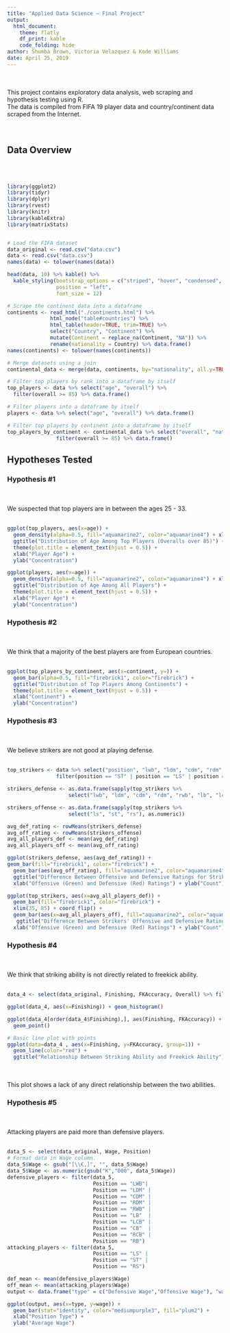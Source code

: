 ```yaml
---
title: "Applied Data Science — Final Project"
output: 
  html_document:
    theme: flatly
    df_print: kable
    code_folding: hide
author: Shumba Brown, Victoria Velazquez & Kode Williams
date: April 25, 2019
---
```


<br><br>
This project contains exploratory data analysis, web scraping and hypothesis testing using R. <br>
The data is compiled from FIFA 19 player data and country/continent data scraped from the Internet.
<br><br><br>

## Data Overview
<br><br>

```r
library(ggplot2)
library(tidyr)
library(dplyr)
library(rvest)
library(knitr)
library(kableExtra)
library(matrixStats)


# Load the FIFA dataset
data_original <- read.csv("data.csv")
data <- read.csv("data.csv")
names(data) <- tolower(names(data))

head(data, 10) %>% kable() %>% 
  kable_styling(bootstrap_options = c("striped", "hover", "condensed", "responsive"),
                position = "left",
                font_size = 12)

# Scrape the continent data into a dataframe
continents <- read_html("./continents.html") %>% 
              html_node("table#countries") %>% 
              html_table(header=TRUE, trim=TRUE) %>%
              select("Country", "Continent") %>%
              mutate(Continent = replace_na(Continent, "NA")) %>%
              rename(nationality = Country) %>% data.frame()
names(continents) <- tolower(names(continents))

# Merge datasets using a join
continental_data <- merge(data, continents, by="nationality", all.y=TRUE) %>% data.frame()

# Filter top players by rank into a dataframe by itself
top_players <- data %>% select("age", "overall") %>%
  filter(overall >= 85) %>% data.frame()

# Filter players into a dataframe by itself
players <- data %>% select("age", "overall") %>% data.frame()

# Filter top players by continent into a dataframe by itself
top_players_by_continent <- continental_data %>% select("overall", "nationality", "continent") %>%
                filter(overall >= 85) %>% data.frame()

```


## Hypotheses Tested {.tabset}

### Hypothesis #1
<br><br>
We suspected that top players are in between the ages 25 - 33.
<br><br>
```r
ggplot(top_players, aes(x=age)) + 
  geom_density(alpha=0.5, fill="aquamarine2", color="aquamarine4") + xlim(16, 45) +
  ggtitle("Distribution of Age Among Top Players (Overalls over 85)") +
  theme(plot.title = element_text(hjust = 0.5)) +
  xlab("Player Age") +
  ylab("Concentration")

ggplot(players, aes(x=age)) + 
  geom_density(alpha=0.5, fill="aquamarine2", color="aquamarine4") + xlim(16, 45) +
  ggtitle("Distribution of Age Among All Players") +
  theme(plot.title = element_text(hjust = 0.5)) +
  xlab("Player Age") +
  ylab("Concentration")
```


### Hypothesis #2
<br><br>
We think that a majority of the best players are from European countries.
<br><br>
```r
ggplot(top_players_by_continent, aes(x=continent, y=)) +
  geom_bar(alpha=0.5, fill="firebrick1", color="firebrick") +
  ggtitle("Distribution of Top Players Among Continents") +
  theme(plot.title = element_text(hjust = 0.5)) +
  xlab("Continent") +
  ylab("Concentration")
```

### Hypothesis #3
<br><br>
We believe strikers are not good at playing defense.
<br><br>
```r
top_strikers <- data %>% select("position", "lwb", "ldm", "cdm", "rdm", "rwb", "lb", "lcb", "cb", "rcb", "rb", "ls", "st", "rs", "overall") %>%
                filter(position == "ST" | position == "LS" | position == "RS") %>% filter(overall >= 80) %>% data.frame()

strikers_defense <- as.data.frame(sapply(top_strikers %>% 
                    select("lwb", "ldm", "cdm", "rdm", "rwb", "lb", "lcb", "cb", "rcb", "rb"), as.numeric))

strikers_offense <- as.data.frame(sapply(top_strikers %>%
                    select("ls", "st", "rs"), as.numeric))

avg_def_rating <- rowMeans(strikers_defense)
avg_off_rating <- rowMeans(strikers_offense)
avg_all_players_def <- mean(avg_def_rating)
avg_all_players_off <- mean(avg_off_rating)

ggplot(strikers_defense, aes(avg_def_rating)) + 
geom_bar(fill="firebrick1", color="firebrick") + 
  geom_bar(aes(avg_off_rating), fill="aquamarine2", color="aquamarine4") +
  ggtitle("Difference Between Offensive and Defensive Ratings for Strikers") + 
  xlab("Offensive (Green) and Defensive (Red) Ratings") + ylab("Count")

ggplot(top_strikers, aes(x=avg_all_players_def)) + 
  geom_bar(fill="firebrick1", color="firebrick") + 
  xlim(35, 85) + coord_flip() + 
  geom_bar(aes(x=avg_all_players_off), fill="aquamarine2", color="aquamarine4") +
   ggtitle("Difference Between Strikers' Offensive and Defensive Ratings") + 
  xlab("Offensive (Green) and Defensive (Red) Ratings") + ylab("Count")
```


### Hypothesis #4
<br><br>
We think that striking ability is not directly related to freekick ability.
<br><br>
```r
data_4 <- select(data_original, Finishing, FKAccuracy, Overall) %>% filter(Overall >= 85) %>% data.frame()

ggplot(data_4, aes(x=Finishing)) + geom_histogram()

ggplot(data_4[order(data_4$Finishing),], aes(Finishing, FKAccuracy)) +
  geom_point()

# Basic line plot with points
ggplot(data=data_4 , aes(x=Finishing, y=FKAccuracy, group=1)) +
  geom_line(color="red") + 
  ggtitle("Relationship Between Striking Ability and Freekick Ability")
```

<br><br>
This plot shows a lack of any direct relationship between the two abilities.

### Hypothesis #5
<br><br>
Attacking players are paid more than defensive players.
<br><br>
```r
data_5 <- select(data_original, Wage, Position)
# Format data in Wage column.
data_5$Wage <- gsub("[\\€,]", "", data_5$Wage)
data_5$Wage <- as.numeric(gsub("K","000", data_5$Wage))
defensive_players <- filter(data_5,
                            Position == "LWB"|
                            Position == "LDM" |
                            Position == "CDM" |
                            Position == "RDM" |
                            Position == "RWB" |
                            Position == "LB"  |
                            Position == "LCB" |
                            Position == "CB"  |
                            Position == "RCB" |
                            Position == "RB")
attacking_players <- filter(data_5,
                            Position == "LS" | 
                            Position == "ST" | 
                            Position == "RS")

def_mean <- mean(defensive_players$Wage)
off_mean <- mean(attacking_players$Wage)
output <- data.frame("type" = c("Defensive Wage","Offensive Wage"), "wage" = c(def_mean, off_mean))

ggplot(output, aes(x=type, y=wage)) + 
  geom_bar(stat="identity", color="mediumpurple3", fill="plum2") +
  xlab("Position Type") + 
  ylab("Average Wage")
```
